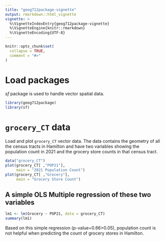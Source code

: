 ```yaml
---
title: "geog712package-vignette"
output: rmarkdown::html_vignette
vignette: >
  %\VignetteIndexEntry{geog712package-vignette}
  %\VignetteEngine{knitr::rmarkdown}
  %\VignetteEncoding{UTF-8}
---
```


```r
knitr::opts_chunk$set(
  collapse = TRUE,
  comment = "#>"
)
```

# Load packages

*sf* package is used to handle vector spatial data.

```r
library(geog712package)
library(sf)
```

# `grocery_CT` data

Load and plot `grocery_CT` vector data. The data contains the geometry of all the census tracts in Hamilton and have two variables showing the population count in 2021 and the grocery store counts in that census tract.

```r
data("grocery_CT")
plot(grocery_CT[ ,"POP21"],
     main = "2021 Population Count")
plot(grocery_CT[ ,"Grocery"],
     main = "Grocery Store Count")
```

## A simple OLS Multiple regression of these two variables

```r
lm1 <- lm(Grocery ~ POP21, data = grocery_CT)
summary(lm1)
```

Based on this simple regression (p-value=0.66>0.05), population count is not helpful when predicting the count of grocery stores in Hamilton.
